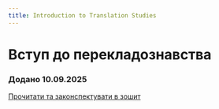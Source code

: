 ```yaml
---
title: Introduction to Translation Studies
---
```


# Вступ до перекладознавства

### Додано 10.09.2025

[Прочитати та законспектувати в зошит](https://krnu.org/mod/resource/view.php?id=51464)
